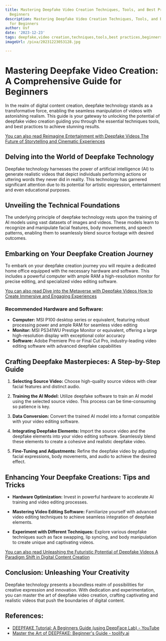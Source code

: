```yaml
---
title: Mastering Deepfake Video Creation Techniques, Tools, and Best Practices for
  Beginners
description: Mastering Deepfake Video Creation Techniques, Tools, and Best Practices
  for Beginners
author: Usf
date: '2023-12-23'
tags: deepfake,video creation,techniques,tools,best practices,beginners
imageUrl: /pixa/20231223053128.jpg

---
```

# Mastering Deepfake Video  Creation: A Comprehensive Guide for Beginners

In the realm of  digital content creation, deepfake technology  stands as a transformative force,  enabling the seamless manipulation  of videos with astonishing realism. This guide is your gateway to unlocking the potential of deepfake video creation guiding you through the essential techniques tools,  and best practices  to achieve  stunning results.

[You can also read Reimagine Entertainment with Deepfake Videos  The Future  of Storytelling and Cinematic Experiences](Reimagine%20Entertainment%20with%20Deepfake%20Videos%20The%20Future%20of%20Storytelling%20and%20Cinematic%20Experiences)


##  Delving into the World of Deepfake Technology

Deepfake technology harnesses the power  of artificial  intelligence (AI) to  generate realistic videos that depict individuals performing actions or uttering words they  never did in reality. This  technology has garnered significant attention  due to its potential for artistic expression, entertainment and even educational purposes.

## Unveiling the Technical Foundations

The underlying principle of deepfake technology rests upon the training of AI models  using vast datasets of images and videos. These models learn to recognize and manipulate facial features, body movements, and speech patterns, enabling them to seamlessly  blend source footage with desired outcomes.

## Embarking on Your Deepfake  Creation Journey

To embark on your deepfake creation journey you will require a dedicated home office  equipped with the necessary hardware and software. This includes a powerful computer with  ample RAM a  high-resolution  monitor for precise editing, and specialized video editing software.

[You can also read Dive into  the Metaverse with Deepfake Videos How to Create Immersive and Engaging Experiences](Dive%20into%20the%20Metaverse%20with%20Deepfake%20Videos%20How%20to%20Create%20Immersive%20and%20Engaging%20Experiences)


###  Recommended Hardware and Software:

- **Computer:** MSI P100 desktop series or equivalent, featuring  robust processing power and ample RAM for seamless video editing
- **Monitor:** MSI PS341WU Prestige Monitor or equivalent, offering a large high-resolution display with exceptional color accuracy
- **Software:** Adobe Premiere Pro or Final Cut Pro, industry-leading video editing software  with advanced deepfake capabilities

## Crafting Deepfake  Masterpieces: A Step-by-Step Guide

1. **Selecting Source Video:** Choose  high-quality source videos with clear facial features and distinct audio.

2. **Training the AI Model:** Utilize deepfake software to  train an AI  model using the selected source video. This process can be time-consuming so patience  is key.

3. **Data Conversion:** Convert  the trained AI model  into a format compatible with your video editing  software.

4. **Integrating Deepfake Elements:** Import the source video  and the deepfake elements into your video editing software. Seamlessly blend these elements to create a cohesive and realistic deepfake video.

5. **Fine-Tuning and Adjustments:**  Refine the deepfake  video by adjusting facial expressions, body  movements, and audio to achieve the  desired effect.

## Enhancing Your Deepfake Creations: Tips  and Tricks

- **Hardware Optimization:**  Invest in  powerful hardware to accelerate AI training and video editing processes.

- **Mastering Video Editing Software:** Familiarize yourself with advanced video editing techniques to  achieve seamless integration of deepfake elements.

- **Experiment  with Different Techniques:** Explore various deepfake  techniques such as face swapping, lip syncing, and body manipulation  to create unique and captivating videos.

[You can also read Unleashing the Futuristic Potential of Deepfake Videos A Paradigm Shift in Digital Content Creation](Unleashing%20the%20Futuristic%20Potential%20of%20Deepfake%20Videos%20A%20Paradigm%20Shift%20in%20Digital%20Content%20Creation)


## Conclusion: Unleashing Your Creativity

Deepfake technology presents a boundless realm of possibilities for creative  expression and  innovation. With dedication and experimentation, you can master the art of deepfake video creation, crafting captivating and realistic videos that push the  boundaries of digital content.

## References:
- [DEEPFAKE Tutorial: A Beginners Guide (using DeepFace Lab) - YouTube](https://youtube.com/watch?v=t59gRbpYMiY)
- [Master the Art of DEEPFAKE: Beginner's Guide - toolify.ai](https://www.toolify.ai/ai-news/master-the-art-of-deepfake-beginners-guide-44935)
